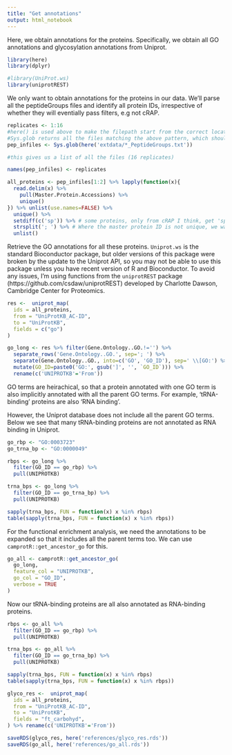 ```yaml
---
title: "Get annotations"
output: html_notebook
---
```


Here, we obtain annotations for the proteins. Specifically, we obtain all GO annotations and glycosylation annotations from Uniprot.
```r
library(here)
library(dplyr)

#library(UniProt.ws)
library(uniprotREST)
```

We only want to obtain annotations for the proteins in our data. We'll parse all the peptideGroups files and identify all protein IDs, irrespective of whether they will eventially pass filters, e.g not cRAP.
```r

replicates <- 1:16
#here() is used above to make the filepath start from the correct location (the top of the project directory)
#Sys.glob returns all the files matching the above pattern, which should be all peptide groups files
pep_infiles <- Sys.glob(here('extdata/*_PeptideGroups.txt'))

#this gives us a list of all the files (16 replicates)

names(pep_infiles) <- replicates


```


```r


all_proteins <- pep_infiles[1:2] %>% lapply(function(x){
  read.delim(x) %>%
    pull(Master.Protein.Accessions) %>%
    unique()
}) %>% unlist(use.names=FALSE) %>%
  unique() %>%
  setdiff(c('sp')) %>% # some proteins, only from cRAP I think, get 'sp' as their protein ID
  strsplit('; ') %>% # Where the master protein ID is not unique, we want to obtain annotations for all members
  unlist()

```

Retrieve the GO annotations for all these proteins. `Uniprot.ws` is the standard Bioconductor package, but older versions of this package were broken by the update to the Uniprot API, so you may not be able to use this package unless you have recent version of R and Bioconductor. To avoid any issues, I'm using functions from the `uniprotREST` package (https://github.com/csdaw/uniprotREST) developed by Charlotte Dawson, Cambridge Center for Proteomics.
```r
res <-  uniprot_map(
  ids = all_proteins,
  from = "UniProtKB_AC-ID",
  to = "UniProtKB",
  fields = c("go")
)

go_long <- res %>% filter(Gene.Ontology..GO.!='') %>%
  separate_rows('Gene.Ontology..GO.', sep='; ') %>%
  separate(Gene.Ontology..GO., into=c('GO', 'GO_ID'), sep=' \\[GO:') %>%
  mutate(GO_ID=paste0('GO:', gsub(']', '', `GO_ID`))) %>%
  rename(c('UNIPROTKB'='From'))
```
GO terms are heirachical, so that a protein annotated with one GO term is also implicitly annotated with all the parent GO terms. For example, 'tRNA-binding' proteins are also 'RNA binding'. 

However, the Uniprot database does not include all the parent GO terms. Below we see that many tRNA-binding proteins are not annotated as RNA binding in Uniprot.

```r
go_rbp <- "GO:0003723" 
go_trna_bp <- "GO:0000049"

rbps <- go_long %>% 
  filter(GO_ID == go_rbp) %>% 
  pull(UNIPROTKB)

trna_bps <- go_long %>% 
  filter(GO_ID == go_trna_bp) %>% 
  pull(UNIPROTKB)

sapply(trna_bps, FUN = function(x) x %in% rbps)
table(sapply(trna_bps, FUN = function(x) x %in% rbps))
```
For the functional enrichment analysis, we need the annotations to be expanded so that it includes all the parent terms too. We can use `camprotR::get_ancestor_go` for this.
```r
go_all <- camprotR::get_ancestor_go(
  go_long,
  feature_col = "UNIPROTKB",
  go_col = "GO_ID",
  verbose = TRUE
)

```
Now our tRNA-binding proteins are all also annotated as RNA-binding proteins.
```r
rbps <- go_all %>% 
  filter(GO_ID == go_rbp) %>% 
  pull(UNIPROTKB)

trna_bps <- go_all %>% 
  filter(GO_ID == go_trna_bp) %>% 
  pull(UNIPROTKB)

sapply(trna_bps, FUN = function(x) x %in% rbps)
table(sapply(trna_bps, FUN = function(x) x %in% rbps))
```

```r
glyco_res <-  uniprot_map(
  ids = all_proteins,
  from = "UniProtKB_AC-ID",
  to = "UniProtKB",
  fields = "ft_carbohyd",
) %>% rename(c('UNIPROTKB'='From'))
```

```r
saveRDS(glyco_res, here('references/glyco_res.rds'))
saveRDS(go_all, here('references/go_all.rds'))
```

